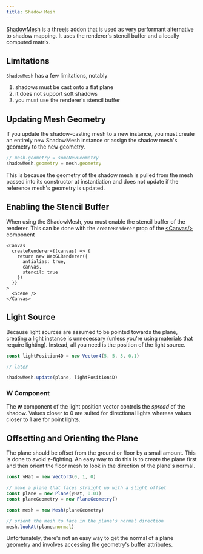 ```yaml
---
title: Shadow Mesh
---
```


[ShadowMesh](https://github.com/mrdoob/three.js/blob/master/examples/jsm/objects/ShadowMesh.js) is a threejs addon that is used as very performant alternative to shadow mapping. It uses the renderer's stencil buffer and a locally computed matrix.

<Example path="shadows/shadow-mesh" />

## Limitations

`ShadowMesh` has a few limitations, notably

1. shadows must be cast onto a flat plane
2. it does not support soft shadows
3. you must use the renderer's stencil buffer

## Updating Mesh Geometry

If you update the shadow-casting mesh to a new instance, you must create an entirely new ShadowMesh instance or assign the shadow mesh's geometry to the new geometry.

```ts
// mesh.geometry = someNewGeometry
shadowMesh.geometry = mesh.geometry
```

This is because the geometry of the shadow mesh is pulled from the mesh passed into its constructor at instantiation and does not update if the reference mesh's geometry is updated.

## Enabling the Stencil Buffer

When using the ShadowMesh, you must enable the stencil buffer of the renderer. This can be done with the `createRenderer` prop of the [\<Canvas/>](/reference/core/components/canvas) component

```svelte
<Canvas
  createRenderer={(canvas) => {
    return new WebGLRenderer({
      antialias: true,
      canvas,
      stencil: true
    })
  }}
>
  <Scene />
</Canvas>
```

## Light Source

Because light sources are assumed to be pointed towards the plane, creating a light instance is unnecessary (unless you're using materials that require lighting). Instead, all you need is the position of the light source.

```ts
const lightPosition4D = new Vector4(5, 5, 5, 0.1)

// later

shadowMesh.update(plane, lightPosition4D)
```

### W Component

The **w** component of the light position vector controls the _spread_ of the shadow. Values closer to 0 are suited for directional lights whereas values closer to 1 are for point lights.

## Offsetting and Orienting the Plane

The plane should be offset from the ground or floor by a small amount. This is done to avoid z-fighting. An easy way to do this is to create the plane first and then orient the floor mesh to look in the direction of the plane's normal.

```ts
const yHat = new Vector3(0, 1, 0)

// make a plane that faces straight up with a slight offset
const plane = new Plane(yHat, 0.01)
const planeGeometry = new PlaneGeometry()

const mesh = new Mesh(planeGeometry)

// orient the mesh to face in the plane's normal direction
mesh.lookAt(plane.normal)
```

Unfortunately, there's not an easy way to get the normal of a plane geometry and involves accessing the geometry's buffer attributes.
